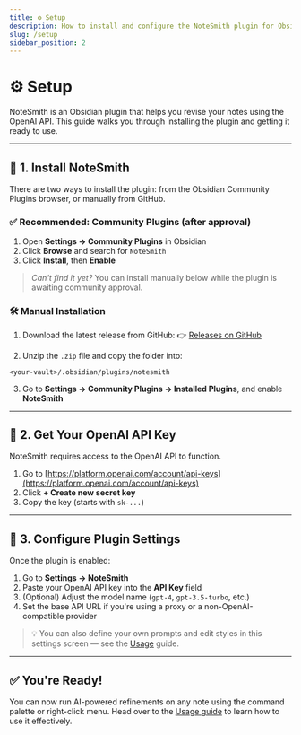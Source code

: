 ```yaml
---
title: ⚙️ Setup
description: How to install and configure the NoteSmith plugin for Obsidian.
slug: /setup
sidebar_position: 2
---
```


# ⚙️ Setup

NoteSmith is an Obsidian plugin that helps you revise your notes using the OpenAI API. This guide walks you through installing the plugin and getting it ready to use.

---

## 🧩 1. Install NoteSmith

There are two ways to install the plugin: from the Obsidian Community Plugins browser, or manually from GitHub.

### ✅ Recommended: Community Plugins (after approval)

1. Open **Settings → Community Plugins** in Obsidian
2. Click **Browse** and search for `NoteSmith`
3. Click **Install**, then **Enable**

> _Can't find it yet?_ You can install manually below while the plugin is awaiting community approval.

### 🛠️ Manual Installation

1. Download the latest release from GitHub:
👉 [Releases on GitHub](https://github.com/csteamengine/notesmith/releases)

2. Unzip the `.zip` file and copy the folder into:
```
<your-vault>/.obsidian/plugins/notesmith
   ```

3. Go to **Settings → Community Plugins → Installed Plugins**, and enable **NoteSmith**

---

## 🔑 2. Get Your OpenAI API Key

NoteSmith requires access to the OpenAI API to function.

1. Go to [https://platform.openai.com/account/api-keys](https://platform.openai.com/account/api-keys)
2. Click **+ Create new secret key**
3. Copy the key (starts with `sk-...`)

---

## 🧾 3. Configure Plugin Settings

Once the plugin is enabled:

1. Go to **Settings → NoteSmith**
2. Paste your OpenAI API key into the **API Key** field
3. (Optional) Adjust the model name (`gpt-4`, `gpt-3.5-turbo`, etc.)
4. Set the base API URL if you're using a proxy or a non-OpenAI-compatible provider

> 💡 You can also define your own prompts and edit styles in this settings screen — see the [Usage](./usage) guide.

---

## ✅ You're Ready!

You can now run AI-powered refinements on any note using the command palette or right-click menu. Head over to the [Usage guide](./usage) to learn how to use it effectively.